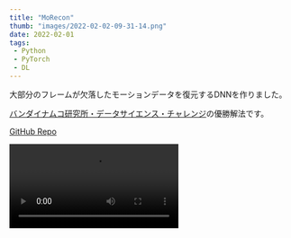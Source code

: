 ```yaml
---
title: "MoRecon"
thumb: "images/2022-02-02-09-31-14.png"
date: 2022-02-01
tags:
 - Python
 - PyTorch
 - DL
---
```



大部分のフレームが欠落したモーションデータを復元するDNNを作りました。

[バンダイナムコ研究所・データサイエンス・チャレンジ](https://athletix.run/challenges/MQe8jPDRp)の優勝解法です。

[GitHub Repo](https://github.com/yknishidate/morecon)

<Video src="https://user-images.githubusercontent.com/30839669/151743775-dd911609-4907-4bab-bd22-635c2babc19a.mp4" ></Video>
